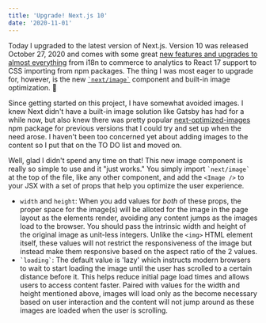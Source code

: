 ```yaml
---
title: 'Upgrade! Next.js 10'
date: '2020-11-01'
---
```


Today I upgraded to the latest version of Next.js. Version 10 was released October 27, 2020 and comes with some great [new features and upgrades to almost everything](https://nextjs.org/blog/next-10) from i18n to commerce to analytics to React 17 support to CSS importing from npm packages. The thing I was most eager to upgrade for, however, is the new [`` `next/image` ``](https://nextjs.org/blog/next-10#built-in-image-component-and-automatic-image-optimization) component and built-in image optimization. :tada:

Since getting started on this project, I have somewhat avoided images. I knew Next didn't have a built-in image solution like Gatsby has had for a while now, but also knew there was pretty popular [next-optimized-images](https://www.npmjs.com/package/next-optimized-images) npm package for previous versions that I could try and set up when the need arose. I haven't been too concerned yet about adding images to the content so I put that on the TO DO list and moved on.

Well, glad I didn't spend any time on that! This new image component is really so simple to use and it "just works." You simply import `` `next/image` `` at the top of the file, like any other component, and add the `<Image />` to your JSX with a set of props that help you optimize the user experience.

- `width` and `height`: When you add values for *both* of these props, the proper space for the image(s) will be alloted for the image in the page layout as the elements render, avoiding any content jumps as the images load to the browser. You should pass the intrinsic width and height of the original image as unit-less integers. Unlike the `<img>` HTML element itself, these values will not restrict the responsiveness of the image but instead make them responsive based on the aspect ratio of the 2 values.
- `` `loading` ``: The default value is 'lazy' which instructs modern browsers to wait to start loading the image until the user has scrolled to a certain distance before it. This helps reduce initial page load times and allows users to access content faster. Paired with values for the width and height mentioned above, images will load only as the become necessary based on user interaction and the content will not jump around as these images are loaded when the user is scrolling.
